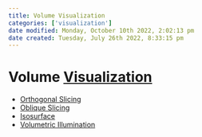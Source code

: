 ```yaml
---
title: Volume Visualization
categories: ['visualization']
date modified: Monday, October 10th 2022, 2:02:13 pm
date created: Tuesday, July 26th 2022, 8:33:15 pm
---
```


# Volume [Visualization](visualization.qmd)
- [Orthogonal Slicing](Orthogonal%20Slicing.qmd)
- [Oblique Slicing](Oblique%20Slicing.qmd)
- [Isosurface](Isosurface.qmd)
- [Volumetric Illumination](Volumetric%20Illumination.qmd)



